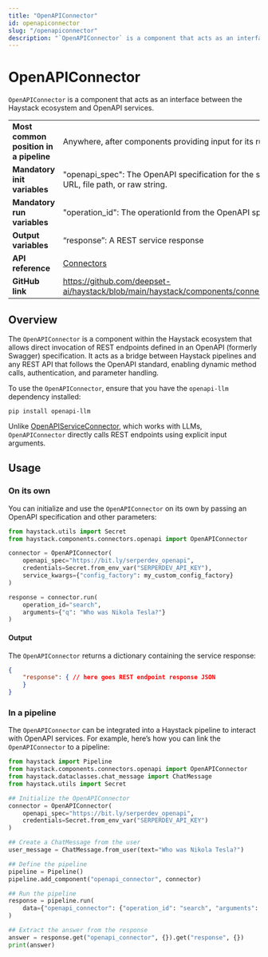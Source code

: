 ```yaml
---
title: "OpenAPIConnector"
id: openapiconnector
slug: "/openapiconnector"
description: "`OpenAPIConnector` is a component that acts as an interface between the Haystack ecosystem and OpenAPI services."
---
```


# OpenAPIConnector

`OpenAPIConnector` is a component that acts as an interface between the Haystack ecosystem and OpenAPI services.

|  |  |
| --- | --- |
| **Most common position in a pipeline** | Anywhere, after components providing input for its run parameters                                  |
| **Mandatory init variables**           | "openapi_spec": The OpenAPI specification for the service. Can be a URL, file path, or raw string. |
| **Mandatory run variables**            | "operation_id": The operationId from the OpenAPI spec to invoke.                                   |
| **Output variables**                   | “response”: A REST service response                                                                |
| **API reference**                      | [Connectors](/reference/connectors-api)                                                                   |
| **GitHub link**                        | https://github.com/deepset-ai/haystack/blob/main/haystack/components/connectors/openapi.py       |

## Overview

The `OpenAPIConnector` is a component within the Haystack ecosystem that allows direct invocation of REST endpoints defined in an OpenAPI (formerly Swagger) specification. It acts as a bridge between Haystack pipelines and any REST API that follows the OpenAPI standard, enabling dynamic method calls, authentication, and parameter handling.

To use the `OpenAPIConnector`, ensure that you have the `openapi-llm` dependency installed:

```shell
pip install openapi-llm
```

Unlike [OpenAPIServiceConnector](openapiserviceconnector.mdx), which works with LLMs, `OpenAPIConnector` directly calls REST endpoints using explicit input arguments.

## Usage

### On its own

You can initialize and use the `OpenAPIConnector` on its own by passing an OpenAPI specification and other parameters:

```python
from haystack.utils import Secret
from haystack.components.connectors.openapi import OpenAPIConnector

connector = OpenAPIConnector(
    openapi_spec="https://bit.ly/serperdev_openapi",
    credentials=Secret.from_env_var("SERPERDEV_API_KEY"),
    service_kwargs={"config_factory": my_custom_config_factory}
)

response = connector.run(
    operation_id="search",
    arguments={"q": "Who was Nikola Tesla?"}
)
```

#### Output

The `OpenAPIConnector` returns a dictionary containing the service response:

```json
{
    "response": { // here goes REST endpoint response JSON
    }
}
```

### In a pipeline

The `OpenAPIConnector` can be integrated into a Haystack pipeline to interact with OpenAPI services. For example, here’s how you can link the `OpenAPIConnector` to a pipeline:

```python
from haystack import Pipeline
from haystack.components.connectors.openapi import OpenAPIConnector
from haystack.dataclasses.chat_message import ChatMessage
from haystack.utils import Secret

## Initialize the OpenAPIConnector
connector = OpenAPIConnector(
    openapi_spec="https://bit.ly/serperdev_openapi",
    credentials=Secret.from_env_var("SERPERDEV_API_KEY")
)

## Create a ChatMessage from the user
user_message = ChatMessage.from_user(text="Who was Nikola Tesla?")

## Define the pipeline
pipeline = Pipeline()
pipeline.add_component("openapi_connector", connector)

## Run the pipeline
response = pipeline.run(
    data={"openapi_connector": {"operation_id": "search", "arguments": {"q": user_message.text}}}
)

## Extract the answer from the response
answer = response.get("openapi_connector", {}).get("response", {})
print(answer)
```
